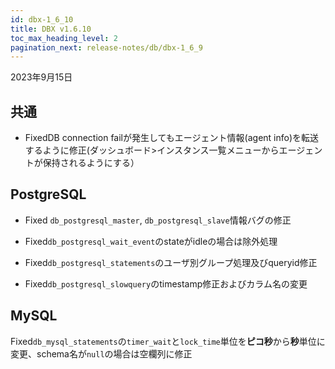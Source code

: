 ```yaml
---
id: dbx-1_6_10
title: DBX v1.6.10
toc_max_heading_level: 2
pagination_next: release-notes/db/dbx-1_6_9
---
```


2023年9月15日

## 共通

-   <Status>Fixed</Status>DB connection failが発生してもエージェント情報(agent info)を転送するように修正(<UI>ダッシュボード</UI>><UI>インスタンス一覧</UI>メニューからエージェントが保持されるようにする）

## PostgreSQL

-   <Status>Fixed</Status> <code>db_postgresql_master</code>, <code>db_postgresql_slave</code>情報バグの修正

-   <Status>Fixed</Status><code>db_postgresql_wait_event</code>のstateがidleの場合は除外処理

-   <Status>Fixed</Status><code>db_postgresql_statements</code>のユーザ別グループ処理及びqueryid修正

-   <Status>Fixed</Status><code>db_postgresql_slowquery</code>のtimestamp修正およびカラム名の変更

## MySQL

<p><Status>Fixed</Status><code>db_mysql_statements</code>の<code>timer_wait</code>と<code>lock_time</code>単位を<b>ピコ秒</b>から<b>秒</b>単位に変更、schema名が<code>null</code>の場合は空欄列に修正</p>
